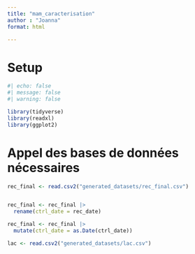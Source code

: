 ```yaml
---
title: "mam_caracterisation"
author : "Joanna"
format: html

---
```



# Setup

```r
#| echo: false
#| message: false
#| warning: false

library(tidyverse)
library(readxl)
library(ggplot2)
```

# Appel des bases de données nécessaires 

```r

rec_final <- read.csv2("generated_datasets/rec_final.csv")


rec_final <- rec_final |> 
  rename(ctrl_date = rec_date)

rec_final <- rec_final |> 
  mutate(ctrl_date = as.Date(ctrl_date))
```

```r
lac <- read.csv2("generated_datasets/lac.csv")
```



